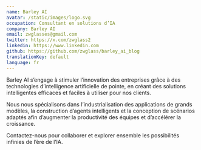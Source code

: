 ```yaml
---
name: Barley AI
avatar: /static/images/logo.svg
occupation: Consultant en solutions d’IA
company: Barley AI
email: zwglasses@gmail.com
twitter: https://x.com/zwglass2
linkedin: https://www.linkedin.com
github: https://github.com/zwglass/barley_ai_blog
translationKey: default
language: fr
---
```


Barley AI s’engage à stimuler l’innovation des entreprises grâce à des technologies d’intelligence artificielle de pointe, en créant des solutions intelligentes efficaces et faciles à utiliser pour nos clients.

Nous nous spécialisons dans l’industrialisation des applications de grands modèles, la construction d’agents intelligents et la conception de scénarios adaptés afin d’augmenter la productivité des équipes et d’accélérer la croissance.

Contactez-nous pour collaborer et explorer ensemble les possibilités infinies de l’ère de l’IA.
